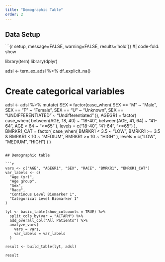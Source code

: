 ```yaml
---
title: "Demographic Table"
order: 2
---
```


## Data Setup

```{r setup, message=FALSE, warning=FALSE, results='hold'}}
#| code-fold: show

library(tern)
library(dplyr)

adsl <- tern_ex_adsl %>%
  df_explicit_na()

# Create categorical variables
adsl <- adsl %>%
  mutate(
    SEX = factor(case_when(
      SEX == "M" ~ "Male",
      SEX == "F" ~ "Female",
      SEX == "U" ~ "Unknown",
      SEX == "UNDIFFERENTIATED" ~ "Undifferentiated"
    )),
    AGEGR1 = factor(
      case_when(
        between(AGE, 18, 40) ~ "18-40",
        between(AGE, 41, 64) ~ "41-64",
        AGE > 64 ~ ">=65"
      ),
      levels = c("18-40", "41-64", ">=65")
    ),
    BMRKR1_CAT = factor(
      case_when(
        BMRKR1 < 3.5 ~ "LOW",
        BMRKR1 >= 3.5 & BMRKR1 < 10 ~ "MEDIUM",
        BMRKR1 >= 10 ~ "HIGH"
      ),
      levels = c("LOW", "MEDIUM", "HIGH")
    )
  )
```

## Demographic table

```r
vars <- c("AGE", "AGEGR1", "SEX", "RACE", "BMRKR1", "BMRKR1_CAT")
var_labels <- c(
  "Age (yr)",
  "Age group",
  "Sex",
  "Race",
  "Continous Level Biomarker 1",
  "Categorical Level Biomarker 1"
)

lyt <- basic_table(show_colcounts = TRUE) %>%
  split_cols_by(var = "ACTARM") %>%
  add_overall_col("All Patients") %>%
  analyze_vars(
    vars = vars,
    var_labels = var_labels
  )

result <- build_table(lyt, adsl)

result
```